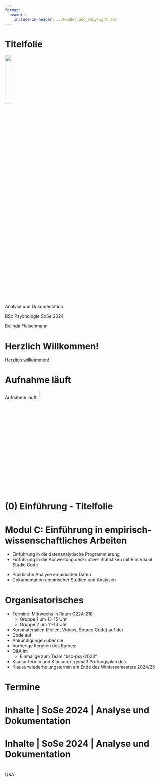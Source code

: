 ```yaml
---
format:
  beamer:
    include-in-header: ../Header_add_copyright.tex
---
```




# Titelfolie {.plain}
\center
![](../Abbildungen/otto.png){width="20%"}

\vspace{2mm}

\Large
Analyse und Dokumentation
\vspace{4mm}

\normalsize
BSc Psychologie SoSe 2024

\vspace{15mm}
\normalsize
Belinda Fleischmann



# Herzlich Willkommen!{.plain} 
\huge
\center
\vfill
Herzlich willkommen!
\vfill


# Aufnahme läuft {.plain}
\huge
\vfill

\vspace{3mm}
\center
Aufnahme läuft.
![](../Abbildungen/mikro.png){width="8%"}

\vfill


# (0) Einführung - Titelfolie {.plain}
\vfill
\center
\huge
\textcolor{black}{(0) Einführung}
\vfill



# Modul C: Einführung in empirisch-wissenschaftliches Arbeiten
\setstretch{1.5}
\textcolor{darkblue}{C1. Programmierung und Deskriptive Statistik}

* Einführung in die datenanalytische Programmierung
* Einführung in die Auswertung deskriptiver Statistiken mit R in Visual Studio Code

\vspace{3mm}

\textcolor{darkblue}{C2. Analyse und Dokumentation}

* Praktische Analyse empirischer Daten
* Dokumentation empirischer Studien und Analysen


# Organisatorisches
\setstretch{1.8}

* \justifying Termine: Mittwochs in Raum G22A-218
  * Gruppe 1 um 13-15 Uhr
  * Gruppe 2 um 11-13 Uhr
* Kursmaterialien (Folien, Videos, Source Code) auf der \textcolor{linkblue}{\href{https://www.ipsy.ovgu.de/Institut/Abteilungen+des+Institutes/Methodenlehre+I+_+Experimentelle+und+Neurowissenschaftliche+Psychologie/Lehre/Sommersemester+2024/Analyse+und+Dokumentation.html}{Kurswebseite}}
* Code auf \textcolor{linkblue}{\href{https://github.com/belindamef/analyse-und-doku-24}{Github}}
* Ankündigungen über die \textcolor{linkblue}{\href{https://elearning.ovgu.de/course/view.php?id=16231}{Moodleseite}}
* Vorherige Iteration des Kurses: \textcolor{linkblue}{\href{https://www.ipsy.ovgu.de/Institut/Abteilungen+des+Institutes/Methodenlehre+I+_+Experimentelle+und+Neurowissenschaftliche+Psychologie/Lehre/Sommersemester+2023/Design_+Analyse_+Dokumentation-p-2086.html}{Design, Analyse, Dokumentation (SoSe 2023)}}
* Q&A im \textcolor{linkblue}{\href{https://mm.cs.ovgu.de/bsc-psychologie-2023/channels/c2---analyse-und-dokumentation-sose-2024}{Mattermost-Channel}}
  * Einmalige \textcolor{linkblue}{\href{https://mm.cs.ovgu.de/signup_user_complete/?id=md7rjp5q4jy4zrmwpgar9qr5ih&sbr=su}{Registrierung}} zum Team "bsc-psy-2023"
* Klausurtermin und Klausurort gemäß Prüfungsplan des \textcolor{linkblue}{\href{https://www.fnw.ovgu.de/Studium/Prüfungfungsamt.html}{FNW Prüfungsamtes}}
* Klausurwiederholungstermin am Ende des Wintersemesters 2024/25



# Termine
\setstretch{1.3}
\vfill
\center
\small

\renewcommand{\arraystretch}{1.1}
\begin{tabular}{llll}
Datum          & Einheit               & Thema                                 & Lehrperson   \\\hline
10.04.24       & Dokumentation         &  (1) Ethik und Ethische Formalitäten  & BF \\
17.04.24       & Dokumentation         &  (2) Wissenschaftliche Berichte       & BF \\
24.04.24       & Dokumentation         &  (3) Offenheit und Transparenz        & BF \\
01.05.24       & \textcolor{gray}{Tag der Arbeit}   \\
08.05.24       & Dokumentation         &  (4) R und Quarto                     & BF \\  \hline
15.05.24       & Praxisseminar         &      Offene Übung                     & BF \\
22.05.24       & Präsentationen        &  Einfache Lineare Regression          & JS \\
29.05.24       & Präsentationen        &  Korrelation                          & JS \\
05.06.24       & Präsentationen        &  Einstichproben-T-Test                & JS \\
12.06.24       & Präsentationen        &  Zweistichproben-T-Test               & JS \\
19.06.24       & Präsentationen        &  Einfaktorielle Varianzanalyse        & BF \\
26.06.24       & Präsentationen        &  Zweifaktorielle Varianznalyse        & BF \\
03.07.24       & Präsentationen        &  Multipe Regression                   & BF \\
10.07.24       & Präsentationen        &  Kovarianzanalyse                     & BF \\\hline
26.07.24       & Klausurtermin                                                     \\
Feb 2025       & Klausurwiederholungstermin                                        \\
\end{tabular}


# Inhalte | SoSe 2024 | Analyse und Dokumentation
\setstretch{1.3}

\textcolor{darkblue}{Wissenschaftliches Arbeiten}
\begin{itemize} \small \justifying
\item Einführung in Ethisches Handeln in der psychologischen Forschung und die Formalitäten der Ethikantragsstellung.
\item Grundlagen zu Offenheit in Forschung und den Möglichkeiten und Herausforderungen von Methoden- und Datentransparenz.
\end{itemize}


\textcolor{darkblue}{Analyse}

\begin{itemize} \small \justifying
\item Grundlagen zu Datenanalyse-Tools in \textcolor{linkblue}{\href{https://www.r-project.org/}{R}}.
\item Bearbeitung von Anwendungsfällen des Allgemeinen Linearen Modells.
\end{itemize}


\textcolor{darkblue}{Dokumentation}

\begin{itemize} \small \justifying
\item Übersicht zu häufig benutzten Strukuren wissenschaftlicher Berichte.
\item Fokus auf quantitativ-empirische Artikel und Präsentationen.
\item Introduction, Methods, Restuls, Discussion.
\item Kurzeinführung zu \textcolor{linkblue}{\href{https://quarto.org/}{Quarto}} und \textcolor{linkblue}{\href{https://www.zotero.org/}
{Zotero}}.
\item Dokumentation der bearbeiteten Anwendungsfälle.
\end{itemize}



# Inhalte | SoSe 2024 | Analyse und Dokumentation
\setstretch{1.3}

\textcolor{darkblue}{Praxisseminar und Präsentationen}

\begin{itemize}\small \justifying
\item  Aktive Bearbeitung und Dokumentation von Übungsaufgaben
\item Hilfestellung von Lehrpersonen in Praxisseminar und ggf. nach Präsentationsterminen.
\item Inhaltliches Leitthema ist die Effektivität von Psychotherapie bei Depression.
\item Datenanalyse mit \textcolor{linkblue}{\href{https://www.r-project.org/}{R}}, Bericht und Präsentation mit \textcolor{linkblue}{\href{https://quarto.org/}{Quarto}}.
\item 4 Studierende pro Aufgabe verantwortlich für Bericht und Präsentation
\begin{itemize} \small \justifying
  \item Bericht aus Einführung, Methoden, Resultate, Schlußfolgerung
  \item Maximal 2 Seiten Fließtext plus Abbildungen und Code
  \item Präsentation aus Einführung, Methoden, Resultate und Schlußfolgerung
  \item Maximal 40 Minuten
\end{itemize}
\item $\Rightarrow$ 1/2 Seite Fließtext plus 10 Minuten Präsentation pro Studierende
\item Prakatischce Umsetzung der Analysemethoden is klausurrelevant
\item Organisation der Gruppen und Präsentationstermine über Moodle
\item -> Bei Terminkonflikten entscheidet das Los
\end{itemize}


# {.plain}

\Large

\center

Q&A